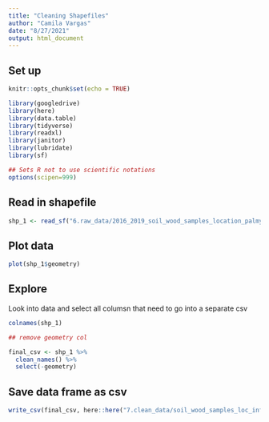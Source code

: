 ```yaml
---
title: "Cleaning Shapefiles"
author: "Camila Vargas"
date: "8/27/2021"
output: html_document
---
```


## Set up

```r
knitr::opts_chunk$set(echo = TRUE)

library(googledrive)
library(here)
library(data.table)
library(tidyverse)
library(readxl)
library(janitor)
library(lubridate)
library(sf)

## Sets R not to use scientific notations
options(scipen=999) 


```




## Read in shapefile
```r
shp_1 <- read_sf("6.raw_data/2016_2019_soil_wood_samples_location_palmyra.shp")


```

## Plot data
```r
plot(shp_1$geometry)
```


## Explore
Look into data and select all columsn that need to go into a separate csv
```r
colnames(shp_1)

## remove geometry col

final_csv <- shp_1 %>% 
  clean_names() %>% 
  select(-geometry)

```



## Save data frame as csv
```r

write_csv(final_csv, here::here("7.clean_data/soil_wood_samples_loc_info_2016_2019.csv"))

```

